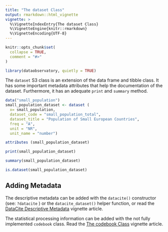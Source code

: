 ```yaml
---
title: "The dataset Class"
output: rmarkdown::html_vignette
vignette: >
  %\VignetteIndexEntry{The dataset Class}
  %\VignetteEngine{knitr::rmarkdown}
  %\VignetteEncoding{UTF-8}
---
```


```r
knitr::opts_chunk$set(
  collapse = TRUE,
  comment = "#>"
)
```

```r
library(dataobservatory, quietly = TRUE)
```

The `dataset` S3 class is an extension of the data frame and tibble class.  It has some important metadata attributes that help the documentation of the dataset. Furthermore, it has an adequate `print` and `summary` method.

```r
data("small_population")
small_population_dataset <- dataset (
  x= small_population,
  dataset_code = "small_population_total",
  dataset_title = "Population of Small European Countries",
  freq = "A",
  unit = "NR",
  unit_name = "number")

attributes (small_population_dataset)
```
```r
print(small_population_dataset)
```
```r
summary(small_population_dataset)
```
```r
is.dataset(small_population_dataset)
```
## Adding Metadata

The descriptive metadata can be added with the `datacite()` constructor (see: `?datacite` ) or the `datacite_dataset()` helper function, or read the [DataCite Descriptive Metadata](http://r.dataobservatory.eu/articles/datacite.html) vignette article.

The statistical processing information can be added with the not fully implemented `codebook` class. Read the [The codebook Class](http://r.dataobservatory.eu/articles/codebook.html) vignette article.

